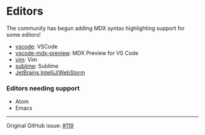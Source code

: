 # Editors

The community has begun adding MDX syntax highlighting support for some editors!

- [vscode][]: VSCode
- [vscode-mdx-preview][]: MDX Preview for VS Code
- [vim][]: Vim
- [sublime][]: Sublime
- [JetBrains IntelliJ/WebStorm][jetbrains]

### Editors needing support

- Atom
- Emacs

---

Original GitHub issue: [#119](https://github.com/mdx-js/mdx/issues/119)

[vscode]: https://github.com/silvenon/vscode-mdx
[vscode-mdx-preview]: https://github.com/xyc/vscode-mdx-preview
[vim]: https://github.com/jxnblk/vim-mdx-js
[sublime]: https://github.com/jonsuh/mdx-sublime
[jetbrains]: https://plugins.jetbrains.com/plugin/14944-mdx
